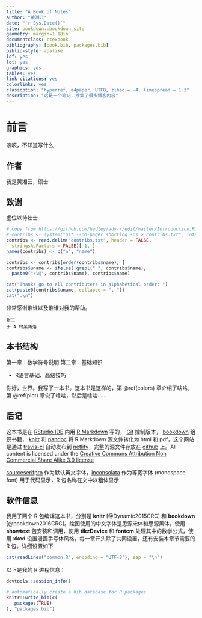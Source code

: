 ```yaml
--- 
title: "A Book of Notes"
author: "黄湘云"
date: "`r Sys.Date()`"
site: bookdown::bookdown_site
geometry: margin=1.18in
documentclass: ctexbook
bibliography: [book.bib, packages.bib]
biblio-style: apalike
lof: yes
lot: yes
graphics: yes
tables: yes
link-citations: yes
colorlinks: yes
classoption: "hyperref, a4paper, UTF8, zihao = -4, linespread = 1.3"
description: "这是一个笔记，搜集了很多博客内容"
---
```


\mainmatter

# 前言 {#preface}

咳咳，不知道写什么

## 作者 {#author}

我是黄湘云，硕士

## 致谢 {#intro-ack}

虚位以待壮士

```r
# copy from https://github.com/hadley/adv-r/edit/master/Introduction.Rmd
# contribs <- system("git --no-pager shortlog -ns > contribs.txt", intern = T)
contribs <- read.delim("contribs.txt", header = FALSE, 
  stringsAsFactors = FALSE)[-1, ]
names(contribs) <- c("n", "name")

contribs <- contribs[order(contribs$name), ]
contribs$uname <- ifelse(!grepl(" ", contribs$name), 
  paste0("\\@", contribs$name), contribs$name)

cat("Thanks go to all contributers in alphabetical order: ")
cat(paste0(contribs$uname, collapse = ", "))
cat(".\n")
```

非常感谢谁谁以及谁谁对我的帮助。

```block2
张三  
于 A 村某角落
```

## 本书结构 {#outline}

第一章：数学符号说明
第二章：基础知识

- R语言基础、高级技巧

你好，世界。我写了一本书。这本书是这样的，第 \@ref(colors) 章介绍了啥啥，第 \@ref(plot) 章说了啥啥，然后是啥啥……



## 后记 {#colophon}

这本书是在 [RStudio IDE](https://www.rstudio.com/products/rstudio/download/) 内用 [R Markdown](https://rmarkdown.rstudio.com/) 写的， [Git](https://git-scm.com/) 控制版本， [bookdown](https://bookdown.org/yihui/bookdown/) 组织书籍， [knitr](https://yihui.name/knitr/) 和 [pandoc](http://pandoc.org) 将 R Markdown 源文件转化为 html 和 pdf，这个网站是通过 [travis-ci](https://travis-ci.org/) 自动发布到 [netlify](https://www.netlify.com/)，完整的源文件存放在 [github](https://github.com/XiangyunHuang/bookdown-chinese) 上。All content is licensed under the [Creative Commons Attribution Non Commercial Share Alike 3.0 license](https://creativecommons.org/licenses/by-nc-sa/3.0/)

[sourceserifpro](https://ctan.org/pkg/sourceserifpro) 作为默认英文字体，[inconsolata](http://levien.com/type/myfonts/inconsolata.html) 作为等宽字体 (monospace
font) 用于代码显示，R 包名称在文中以粗体显示


## 软件信息 {#session}

我用了两个 R 包编译这本书，分别是 **knitr**\index{knitr} [@Dynamic2015CRC] 和 **bookdown**\index{bookdown} [@bookdown2016CRC]。绘图使用的中文字体是思源宋体和思源黑体，使用 **showtext**\index{showtext} 包安装和调用，使用 **tikzDevice**\index{tikzDevice} 和 **fontcm**\index{fontcm} 处理其中的数学公式，使用 **xkcd**\index{xkcd} 设置漫画手写体风格，每一章开头除了共同设置，还有安装本章节需要的 R 包。详细设置如下

```r
cat(readLines("common.R", encoding = "UTF-8"), sep = "\n")
```

以下是我的 R 进程信息：

```r
devtools::session_info()
```

```r
# automatically create a bib database for R packages
knitr::write_bib(c(
  .packages(TRUE)
), "packages.bib")
```
